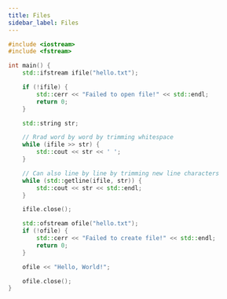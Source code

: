```yaml
---
title: Files
sidebar_label: Files
---
```


```cpp
#include <iostream>
#include <fstream>

int main() {
    std::ifstream ifile("hello.txt");

    if (!ifile) {
        std::cerr << "Failed to open file!" << std::endl;
        return 0;
    }

    std::string str;

    // Rrad word by word by trimming whitespace
    while (ifile >> str) {
        std::cout << str << ' ';
    }

    // Can also line by line by trimming new line characters
    while (std::getline(ifile, str)) {
        std::cout << str << std::endl;
    }

    ifile.close();

    std::ofstream ofile("hello.txt");
    if (!ofile) {
        std::cerr << "Failed to create file!" << std::endl;
        return 0;
    }

    ofile << "Hello, World!";

    ofile.close();
}
```
